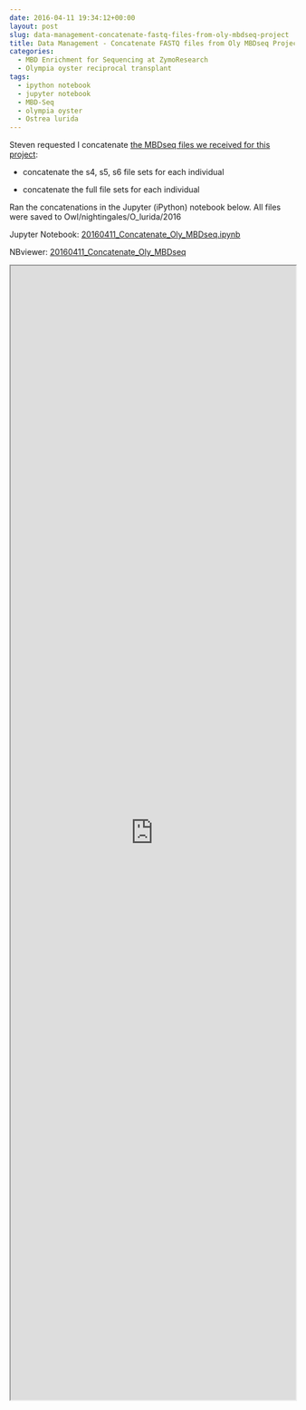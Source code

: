 ```yaml
---
date: 2016-04-11 19:34:12+00:00
layout: post
slug: data-management-concatenate-fastq-files-from-oly-mbdseq-project
title: Data Management - Concatenate FASTQ files from Oly MBDseq Project
categories:
  - MBD Enrichment for Sequencing at ZymoResearch
  - Olympia oyster reciprocal transplant
tags:
  - ipython notebook
  - jupyter notebook
  - MBD-Seq
  - olympia oyster
  - Ostrea lurida
---
```


Steven requested I concatenate [the MBDseq files we received for this project](https://owl.fish.washington.edu/nightingales/O_lurida/20160203_mbdseq/):





  * concatenate the s4, s5, s6 file sets for each individual



  * concatenate the full file sets for each individual






Ran the concatenations in the Jupyter (iPython) notebook below. All files were saved to Owl/nightingales/O_lurida/2016

Jupyter Notebook: [20160411_Concatenate_Oly_MBDseq.ipynb](https://eagle.fish.washington.edu/Arabidopsis/iPythonNotebooks/20160411_Concatenate_Oly_MBDseq.ipynb)

NBviewer: [20160411_Concatenate_Oly_MBDseq](https://nbviewer.jupyter.org/url/eagle.fish.washington.edu/Arabidopsis/iPythonNotebooks/20160411_Concatenate_Oly_MBDseq.ipynb)

<iframe src="https://nbviewer.jupyter.org/url/eagle.fish.washington.edu/Arabidopsis/iPythonNotebooks/20160411_Concatenate_Oly_MBDseq.ipynb" width="100%" height="2000" scrolling="yes"></iframe>
